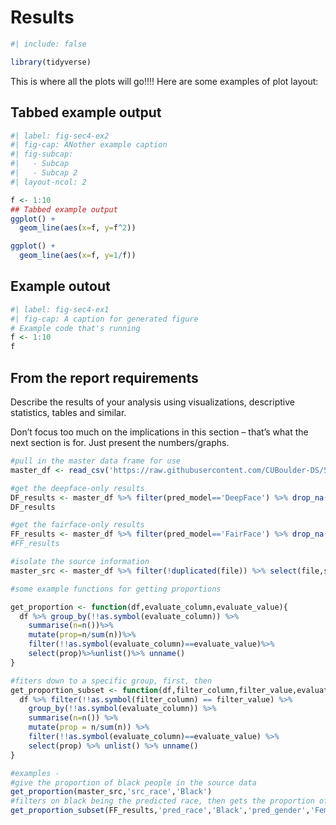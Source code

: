 # Results

```r
#| include: false

library(tidyverse)
```

<!-- BJ !-->

This is where all the plots will go!!!! Here are some examples of plot layout:

::: panel-tabset
## Tabbed example output

```r
#| label: fig-sec4-ex2
#| fig-cap: ANother example caption
#| fig-subcap: 
#|   - Subcap
#|   - Subcap 2
#| layout-ncol: 2

f <- 1:10
## Tabbed example output
ggplot() + 
  geom_line(aes(x=f, y=f^2))

ggplot() + 
  geom_line(aes(x=f, y=1/f))
```

## Example outout

```r
#| label: fig-sec4-ex1
#| fig-cap: A caption for generated figure
# Example code that's running
f <- 1:10
f

```
:::

::: callout-note
## From the report requirements

Describe the results of your analysis using visualizations, descriptive statistics, tables and similar.

Don't focus too much on the implications in this section -- that's what the next section is for. Just present the numbers/graphs.
:::
```r
#pull in the master data frame for use
master_df <- read_csv('https://raw.githubusercontent.com/CUBoulder-DS/5301-5000-Final-Report/main/data/MasterDataFrame.csv')

#get the deepface-only results
DF_results <- master_df %>% filter(pred_model=='DeepFace') %>% drop_na(pred_gender)
DF_results

#get the fairface-only results
FF_results <- master_df %>% filter(pred_model=='FairFace') %>% drop_na(pred_gender)
#FF_results

#isolate the source information
master_src <- master_df %>% filter(!duplicated(file)) %>% select(file,src_age,src_age_grp,src_gender,src_race)
```

```r

#some example functions for getting proportions

get_proportion <- function(df,evaluate_column,evaluate_value){
  df %>% group_by(!!as.symbol(evaluate_column)) %>%
    summarise(n=n())%>%
    mutate(prop=n/sum(n))%>%
    filter(!!as.symbol(evaluate_column)==evaluate_value)%>%
    select(prop)%>%unlist()%>% unname()
}

#fiters down to a specific group, first, then 
get_proportion_subset <- function(df,filter_column,filter_value,evaluate_column,evaluate_value){
  df %>% filter(!!as.symbol(filter_column) == filter_value) %>%
    group_by(!!as.symbol(evaluate_column)) %>%
    summarise(n=n()) %>%
    mutate(prop = n/sum(n)) %>%
    filter(!!as.symbol(evaluate_column)==evaluate_value) %>%
    select(prop) %>% unlist() %>% unname()
}

#examples - 
#give the proportion of black people in the source data
get_proportion(master_src,'src_race','Black')
#filters on black being the predicted race, then gets the proportion of predicted gender for females.
get_proportion_subset(FF_results,'pred_race','Black','pred_gender','Female')
```